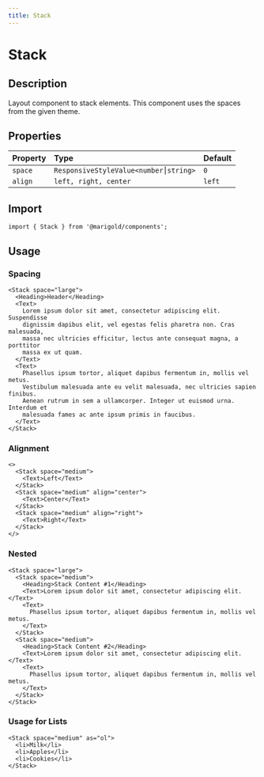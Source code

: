 ```yaml
---
title: Stack
---
```


# Stack

## Description

Layout component to stack elements. This component uses the spaces from the given theme.

## Properties

| Property | Type                                  | Default |
| :------- | :------------------------------------ | :------ |
| `space`  | `ResponsiveStyleValue<number⎮string>` | `0`     |
| `align`  | `left, right, center`                 | `left`  |

## Import

```tsx onlyCode
import { Stack } from '@marigold/components';
```

## Usage

### Spacing

```tsx
<Stack space="large">
  <Heading>Header</Heading>
  <Text>
    Lorem ipsum dolor sit amet, consectetur adipiscing elit. Suspendisse
    dignissim dapibus elit, vel egestas felis pharetra non. Cras malesuada,
    massa nec ultricies efficitur, lectus ante consequat magna, a porttitor
    massa ex ut quam.
  </Text>
  <Text>
    Phasellus ipsum tortor, aliquet dapibus fermentum in, mollis vel metus.
    Vestibulum malesuada ante eu velit malesuada, nec ultricies sapien finibus.
    Aenean rutrum in sem a ullamcorper. Integer ut euismod urna. Interdum et
    malesuada fames ac ante ipsum primis in faucibus.
  </Text>
</Stack>
```

### Alignment

```tsx
<>
  <Stack space="medium">
    <Text>Left</Text>
  </Stack>
  <Stack space="medium" align="center">
    <Text>Center</Text>
  </Stack>
  <Stack space="medium" align="right">
    <Text>Right</Text>
  </Stack>
</>
```

### Nested

```tsx
<Stack space="large">
  <Stack space="medium">
    <Heading>Stack Content #1</Heading>
    <Text>Lorem ipsum dolor sit amet, consectetur adipiscing elit.</Text>
    <Text>
      Phasellus ipsum tortor, aliquet dapibus fermentum in, mollis vel metus.
    </Text>
  </Stack>
  <Stack space="medium">
    <Heading>Stack Content #2</Heading>
    <Text>Lorem ipsum dolor sit amet, consectetur adipiscing elit.</Text>
    <Text>
      Phasellus ipsum tortor, aliquet dapibus fermentum in, mollis vel metus.
    </Text>
  </Stack>
</Stack>
```

### Usage for Lists

```tsx
<Stack space="medium" as="ol">
  <li>Milk</li>
  <li>Apples</li>
  <li>Cookies</li>
</Stack>
```
